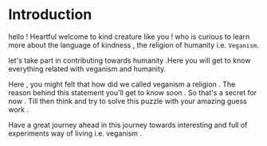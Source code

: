 


# Introduction 
 
 hello ! Heartful welcome to kind creature like you ! who is curious to learn more about the language of kindness , the religion of humanity i.e. `Veganism`.


let's take part in contributing towards humanity .Here you will get to know everything related with veganism and humanity. 
 
 Here   ,   you   might   felt   that   how   did   we   called   veganism   a   religion    .  The   reason   behind   this   statement   you'll   get   to   know   soon   .   So   that's   a   secret   for   now   .  Till   then   think   and   try   to   solve   this   puzzle   with   your   amazing   guess   work .

 Have   a   great   journey   ahead   in   this   journey   towards   interesting  and   full   of   experiments   way   of    living   i.e. veganism .


  


 









